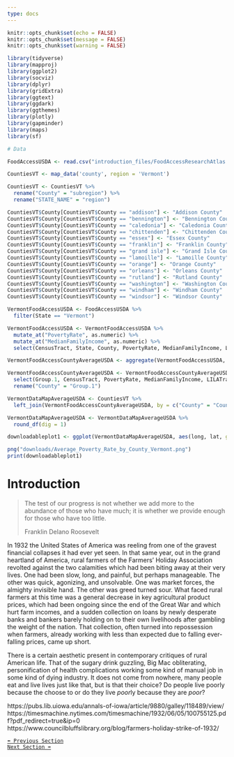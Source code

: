 ```yaml
---
type: docs
---
```


```r
knitr::opts_chunk$set(echo = FALSE)
knitr::opts_chunk$set(message = FALSE)
knitr::opts_chunk$set(warning = FALSE)
```

```r

library(tidyverse)
library(mapproj)
library(ggplot2)
library(socviz)
library(dplyr)
library(gridExtra)
library(ggtext)
library(ggdark) 
library(ggthemes)
library(plotly)
library(gapminder)
library(maps)
library(sf)

# Data

FoodAccessUSDA <- read.csv("introduction_files/FoodAccessResearchAtlas.csv")

```

```r

CountiesVT <- map_data('county', region = 'Vermont')

CountiesVT <- CountiesVT %>%
  rename("County" = "subregion") %>%
  rename("STATE_NAME" = "region")

CountiesVT$County[CountiesVT$County == "addison"] <- "Addison County"
CountiesVT$County[CountiesVT$County == "bennington"] <- "Bennington County"
CountiesVT$County[CountiesVT$County == "caledonia"] <- "Caledonia County"
CountiesVT$County[CountiesVT$County == "chittenden"] <- "Chittenden County"
CountiesVT$County[CountiesVT$County == "essex"] <- "Essex County"
CountiesVT$County[CountiesVT$County == "franklin"] <- "Franklin County"
CountiesVT$County[CountiesVT$County == "grand isle"] <- "Grand Isle County"
CountiesVT$County[CountiesVT$County == "lamoille"] <- "Lamoille County"
CountiesVT$County[CountiesVT$County == "orange"] <- "Orange County"
CountiesVT$County[CountiesVT$County == "orleans"] <- "Orleans County"
CountiesVT$County[CountiesVT$County == "rutland"] <- "Rutland County"
CountiesVT$County[CountiesVT$County == "washington"] <- "Washington County"
CountiesVT$County[CountiesVT$County == "windham"] <- "Windham County"
CountiesVT$County[CountiesVT$County == "windsor"] <- "Windsor County"

VermontFoodAccessUSDA <- FoodAccessUSDA %>%
  filter(State == "Vermont")

VermontFoodAccessUSDA <- VermontFoodAccessUSDA %>%
  mutate_at("PovertyRate", as.numeric) %>%
  mutate_at("MedianFamilyIncome", as.numeric) %>%
  select(CensusTract, State, County, PovertyRate, MedianFamilyIncome, LILATracts_1And10,LILATracts_1And20, LA1and10, LA1and20, LATractsVehicle_20)

VermontFoodAccessCountyAverageUSDA <- aggregate(VermontFoodAccessUSDA, by = list(VermontFoodAccessUSDA$County), FUN = mean)

VermontFoodAccessCountyAverageUSDA <- VermontFoodAccessCountyAverageUSDA %>%
  select(Group.1, CensusTract, PovertyRate, MedianFamilyIncome, LILATracts_1And10,LILATracts_1And20, LA1and10, LA1and20, LATractsVehicle_20) %>%
  rename("County" = "Group.1")

VermontDataMapAverageUSDA <- CountiesVT %>%
  left_join(VermontFoodAccessCountyAverageUSDA, by = c("County" = "County"))

VermontDataMapAverageUSDA <- VermontDataMapAverageUSDA %>%
  round_df(dig = 1)

```

```r

downloadableplot1 <- ggplot(VermontDataMapAverageUSDA, aes(long, lat, group = group, fill = PovertyRate)) + geom_polygon(color = "black", size = 1) + scale_fill_continuous(low = "blue", high = "red", name = "Poverty Rate (%)") + coord_map("azequalarea") + theme_classic() + theme(axis.line=element_blank(), axis.text=element_blank(), axis.title=element_blank(), axis.ticks=element_blank()) + labs(title = "Average Poverty Rate by County in Vermont", subtitle = "Data from 2019", caption = "Source: USDA ERS Food Access Research Atlas Data")

png("downloads/Average_Poverty_Rate_by_County_Vermont.png")
print(downloadableplot1)

```

# Introduction

> The test of our progress is not whether we add more to the abundance of those who have much; it is whether we provide enough for those who have too little.
>
> Franklin Delano Roosevelt

In 1932 the United States of America was reeling from one of the gravest financial collapses it had ever yet seen. In that same year, out in the grand heartland of America, rural farmers of the Farmers' Holiday Association revolted against the two calamities which had been biting away at their very lives. One had been slow, long, and painful, but perhaps manageable. The other was quick, agonizing, and unsolvable. One was market forces, the almighty invisible hand. The other was greed turned sour. What faced rural farmers at this time was a general decrease in key agricultural product prices, which had been ongoing since the end of the Great War and which hurt farm incomes, and a sudden collection on loans by newly desperate banks and bankers barely holding on to their own livelihoods after gambling the weight of the nation. That collection, often turned into repossession when farmers, already working with less than expected due to falling ever-falling prices, came up short. 

There is a certain aesthetic present in contemporary critiques of rural American life. That of the sugary drink guzzling, Big Mac obliterating, personification of health complications working some kind of manual job in some kind of dying industry. It does not come from nowhere, many people eat and live lives just like that, but is that their choice? Do people live poorly because the choose to or do they live *poor*ly because they are *poor*?

https://pubs.lib.uiowa.edu/annals-of-iowa/article/9880/galley/118489/view/
https://timesmachine.nytimes.com/timesmachine/1932/06/05/100755125.pdf?pdf_redirect=true&ip=0
https://www.councilbluffslibrary.org/blog/farmers-holiday-strike-of-1932/

[``⬅️ Previous Section``](/docs/thesis/abstract) <br/>
[``Next Section ➡️``](/docs/thesis/literature-review)

